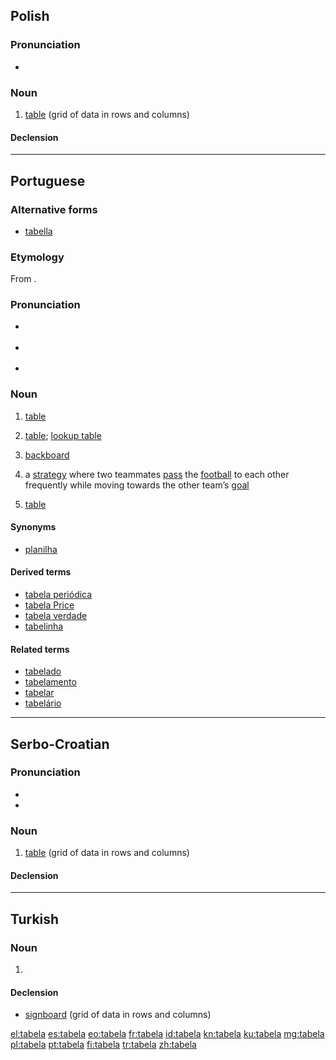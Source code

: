==Polish==

===Pronunciation===
* {{IPA|[taˈbɛla]|lang=pl}}

===Noun===
{{pl-noun|f}}

# [[table]] (grid of data in rows and columns)

====Declension====
{{pl-decl-noun
|tabela|tabele
|tabeli|tabel
|tabeli|tabelom
|tabelę|tabele
|tabelą|tabelami
|tabeli|tabelach
|tabelo|tabele
}}

----

==Portuguese==
{{wikipedia|lang=pt}}

===Alternative forms===
* [[tabella]] {{qualifier|obsolete}}

===Etymology===
From {{etyl|la|pt}} {{term|tabella||tablet|lang=la}}.

===Pronunciation===
* {{a|Brazil}} {{IPA|/ta.ˈbɛ.la/|/ta.ˈbɛ.lɐ/|lang=pt}}
* {{a|PT}} {{IPA|/tɐ.ˈβɛ.lɐ/|lang=pt}}
* {{hyphenation|ta|be|la}}

===Noun===
{{pt-noun|f|s}}

# [[table]] {{gloss|grid of data in rows and columns}}
# {{context|databases|lang=pt}} [[table]]; [[lookup table]]
# {{context|basketball|lang=pt}} [[backboard]] {{gloss|flat vertical surface to which the basket is attached}}
# {{context|football|lang=pt}} a [[strategy]] where two teammates [[pass]] the [[football]] to each other frequently while moving towards the other team’s [[goal]]
# {{context|sports|lang=pt}} [[table]] {{gloss|a classification of teams or individuals based on their success}}

====Synonyms====
* {{sense|grid of data}} [[planilha]]

====Derived terms====
* [[tabela periódica]]
* [[tabela Price]]
* [[tabela verdade]]
* [[tabelinha]]

====Related terms====
* [[tabelado]]
* [[tabelamento]]
* [[tabelar]]
* [[tabelário]]

----

==Serbo-Croatian==

===Pronunciation===
* {{IPA|/taběla/|lang=sh}}
* {{hyphenation|ta|be|la}}

===Noun===
{{sh-noun|g=f|head=tabèla|r|табела|табѐла}}

# [[table]] (grid of data in rows and columns)

====Declension====
{{sh-decl-noun
|tabèla|tabele
|tabele|tabélā
|tabeli|tabelama
|tabelu|tabele
|tabelo|tabele
|tabeli|tabelama
|tabelom|tabelama
}}

----

==Turkish==
{{wikipedia|lang=tr}}

===Noun===
{{tr-noun|yı|lar}}

# {{defn|tr}}

====Declension====
{{tr-noun-v|a|d}}

* [[signboard]] (grid of data in rows and columns)

[[el:tabela]]
[[es:tabela]]
[[eo:tabela]]
[[fr:tabela]]
[[id:tabela]]
[[kn:tabela]]
[[ku:tabela]]
[[mg:tabela]]
[[pl:tabela]]
[[pt:tabela]]
[[fi:tabela]]
[[tr:tabela]]
[[zh:tabela]]